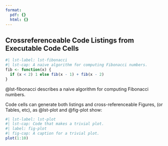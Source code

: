 ```yaml
---
format: 
  pdf: {}
  html: {}
---
```


## Crossreferenceable Code Listings from Executable Code Cells

```r
#| lst-label: lst-fibonacci
#| lst-cap: A naive algorithm for computing Fibonacci numbers.
fib <- function(x) {
  if (x < 2) 1 else fib(x - 1) + fib(x - 2)
}
```

@lst-fibonacci describes a naive algorithm for computing Fibonacci numbers.

Code cells can generate both listings and cross-referenceable Figures, (or Tables, etc), as @lst-plot and @fig-plot show:

```r
#| lst-label: lst-plot
#| lst-cap: Code that makes a trivial plot.
#| label: fig-plot
#| fig-cap: A caption for a trivial plot.
plot(1:10)
```

